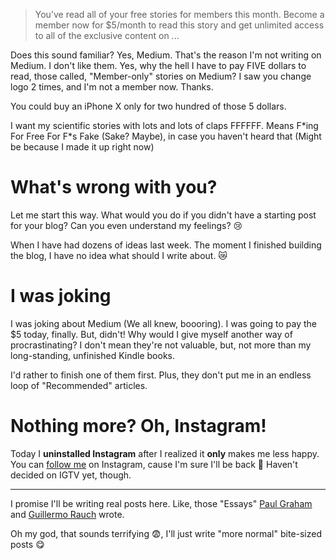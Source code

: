 > You’ve read all of your free stories for members this month. Become a member now for $5/month to read this story and get unlimited access to all of the exclusive content on ...

Does this sound familiar? Yes, Medium. That's the reason I'm not writing on Medium. I don't like them. Yes, why the hell I have to pay FIVE dollars to read, those called, "Member-only" stories on Medium? I saw you change logo 2 times, and I'm not a member now. Thanks.

You could buy an iPhone X only for two hundred of those 5 dollars.

I want my scientific stories with lots and lots of claps FFFFFF. Means F\*ing For Free For F\*s Fake (Sake? Maybe), in case you haven't heard that (Might be because I made it up right now)

# What's wrong with you?

Let me start this way. What would you do if you didn't have a starting post for your blog? Can you even understand my feelings? 😢

When I have had dozens of ideas last week. The moment I finished building the blog, I have no idea what should I write about. 😿

# I was joking

I was joking about Medium (We all knew, boooring). I was going to pay the $5 today, finally. But, didn't! Why would I give myself another way of procrastinating? I don't mean they're not valuable, but, not more than my long-standing, unfinished Kindle books.

I'd rather to finish one of them first. Plus, they don't put me in an endless loop of "Recommended" articles.

# Nothing more? Oh, Instagram!

Today I **uninstalled Instagram** after I realized it **only** makes me less happy. You can [follow me](https://www.instagram.com/m.rajbi/) on Instagram, cause I'm sure I'll be back 🤪 Haven't decided on IGTV yet, though.

---

I promise I'll be writing real posts here. Like, those "Essays" [Paul Graham](http://paulgraham.com/articles.html) and [Guillermo Rauch](https://rauchg.com/essays) wrote.

Oh my god, that sounds terrifying 😨, I'll just write "more normal" bite-sized posts 😋
